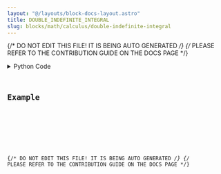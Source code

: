 ```yaml
---
layout: "@/layouts/block-docs-layout.astro"
title: DOUBLE_INDEFINITE_INTEGRAL
slug: blocks/math/calculus/double-indefinite-integral
---
```


{/* DO NOT EDIT THIS FILE! IT IS BEING AUTO GENERATED */}
{/* PLEASE REFER TO THE CONTRIBUTION GUIDE ON THE DOCS PAGE */}


<PythonDocsDisplay docstring={docstring} />
<details>
<summary>Python Code</summary>



<Code code={pythonCode} lang="py" wrap theme="dracula" />

[Find this Flojoy Block on GitHub](https://github.com/flojoy-ai/blocks/blob/main/blocks/MATH/CALCULUS/DOUBLE_INDEFINITE_INTEGRAL/DOUBLE_INDEFINITE_INTEGRAL.py)

</details>

## Example


<GetHelpWidget />


<AppDisplay app={app} blockName="DOUBLE_INDEFINITE_INTEGRAL" client:visible />


<Example />

{/* DO NOT EDIT THIS FILE! IT IS BEING AUTO GENERATED */}
{/* PLEASE REFER TO THE CONTRIBUTION GUIDE ON THE DOCS PAGE */}
